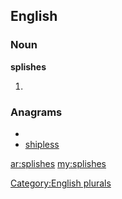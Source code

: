 ==English==

===Noun===
'''splishes'''

# {{plural of|[[splish]]}}

===Anagrams===
* {{alphagram|ehilpsss}}
* [[shipless#English|shipless]]

[[Category:English plurals]]

[[ar:splishes]]
[[my:splishes]]